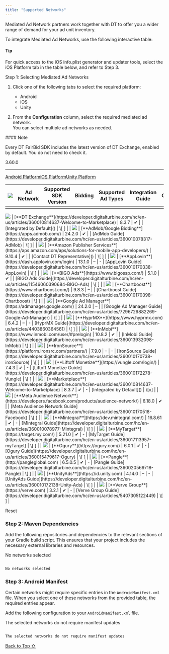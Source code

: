 ```yaml
---
title: "Supported Networks"
---
```


Mediated Ad Network partners work together with DT to offer you a wider range of demand for your ad unit inventory.

To integrate Mediated Ad Networks, use the following interactive table:

#### Tip

For quick access to the iOS info.plist generator and updater tools, select the iOS Platform tab in the table below, and refer to Step 3.

Step 1: Selecting Mediated Ad Networks

1. Click one of the following tabs to select the required platform:

   * Android
   * iOS
   * Unity

2. From the **Configuration** column, select the required mediated ad network.\
   You can select multiple ad networks as needed.

<Note>
#### Note

Every DT FairBid SDK includes the latest version of DT Exchange, enabled by default. You do not need to check it.

3.60.0

***

[Android Platform](#platform-android)[iOS Platform](#platform-ios)[Unity Platform](#platform-unity)

| <Frame caption=""><img src="https://documentation.fyber.com/images/icons/android-gray.png" /></Frame> | Ad Network                                                                                                    | Supported SDK Version | Bidding | Supported Ad Types | Integration Guide                                                                                                 | Configuration |
| --------------------------------------------------------------------------------------------------------- | ------------------------------------------------------------------------------------------------------------- | --------------------- | ------- | ------------------ | ----------------------------------------------------------------------------------------------------------------- | ------------- |
| <Frame caption="">
  <img src="https://documentation.fyber.com/images/icons/android-gray.png" />
</Frame> | [**DT Exchange**](https://developer.digitalturbine.com/hc/en-us/articles/360010814637-Welcome-to-Marketplace) | 8.3.7                 | ✔       |                    | [Integrated by Default]()                                                                                         | \[ ]          |
| <Frame caption="">
  <img src="https://documentation.fyber.com/images/icons/android-gray.png" />
</Frame> | [**AdMob/Google Bidding**](https://apps.admob.com/)                                                           | 24.2.0                | ✔       |                    | [AdMob Guide](https://developer.digitalturbine.com/hc/en-us/articles/360010078317-AdMob)                          | \[ ]          |
| <Frame caption="">
  <img src="https://documentation.fyber.com/images/icons/android-gray.png" />
</Frame> | [**Amazon Publisher Services**](https://aps.amazon.com/aps/solutions-for-mobile-app-developers/)              | 9.10.4                | ✔       |                    | [Contact DT Representative]()                                                                                     | \[ ]          |
| <Frame caption="">
  <img src="https://documentation.fyber.com/images/icons/android-gray.png" />
</Frame> | [**AppLovin**](https://dash.applovin.com/login)                                                               | 13.1.0                | –       |    -               | [AppLovin Guide](https://developer.digitalturbine.com/hc/en-us/articles/360010170338-AppLovin)                    | \[ ]          |
| <Frame caption="">
  <img src="https://documentation.fyber.com/images/icons/android-gray.png" />
</Frame> | [**BIGO Ads**](https://www.bigossp.com/)                                                                      | 5.1.0                 | ✔       |                    | [BIGO Ads Guide](https://developer.digitalturbine.com/hc/en-us/articles/11546060390684-BIGO-Ads)                  | \[ ]          |
| <Frame caption="">
  <img src="https://documentation.fyber.com/images/icons/android-gray.png" />
</Frame> | [**Chartboost**](https://www.chartboost.com/)                                                                 | 9.8.3                 | –       |                    | [Chartboost Guide](https://developer.digitalturbine.com/hc/en-us/articles/360010170398-Chartboost)                | \[ ]          |
| <Frame caption="">
  <img src="https://documentation.fyber.com/images/icons/android-gray.png" />
</Frame> | [**Google Ad Manager**](https://admanager.google.com/)                                                        | 24.2.0                | –       |                    | [Google Ad Manager Guide](https://developer.digitalturbine.com/hc/en-us/articles/7296729882269-Google-Ad-Manager) | \[ ]          |
| <Frame caption="">
  <img src="https://documentation.fyber.com/images/icons/android-gray.png" />
</Frame> | [**HyprMX**](https://www.hyprmx.com)                                                                          | 6.4.2                 | –       |    -               | [HyprMX Guide](https://developer.digitalturbine.com/hc/en-us/articles/4403860364561)                              | \[ ]          |
| <Frame caption="">
  <img src="https://documentation.fyber.com/images/icons/android-gray.png" />
</Frame> | [**InMobi**](https://www.inmobi.com/user/#prelogin)                                                           | 10.8.2                | ✔       |                    | [InMobi Guide](https://developer.digitalturbine.com/hc/en-us/articles/360013932098-InMobi)                        | \[ ]          |
| <Frame caption="">
  <img src="https://documentation.fyber.com/images/icons/android-gray.png" />
</Frame> | [**IronSource**](https://platform.ironsrc.com/partners/)                                                      | 7.9.0                 | –       |    -               | [IronSource Guide](https://developer.digitalturbine.com/hc/en-us/articles/360010170738-ironSource)                | \[ ]          |
| <Frame caption="">
  <img src="https://documentation.fyber.com/images/icons/android-gray.png" />
</Frame> | [**Liftoff Monetize**](https://vungle.com/login/)                                                             | 7.4.3                 | ✔       |    -               | [Liftoff Monetize Guide](https://developer.digitalturbine.com/hc/en-us/articles/360010172278-Vungle)              | \[ ]          |
| <Frame caption="">
  <img src="https://documentation.fyber.com/images/icons/android-gray.png" />
</Frame> | [**Marketplace**](https://developer.digitalturbine.com/hc/en-us/articles/360010814637-Welcome-to-Marketplace) | 8.3.7                 | ✔       |    -               | [Integrated by Default]()                                                                                         | \[x]          |
| <Frame caption="">
  <img src="https://documentation.fyber.com/images/icons/android-gray.png" />
</Frame> | [**Meta Audience Network**](https://developers.facebook.com/products/audience-network/)                       | 6.18.0                | ✔       |                    | [Meta Audience Network Guide](https://developer.digitalturbine.com/hc/en-us/articles/360010170518-Facebook)       | \[ ]          |
| <Frame caption="">
  <img src="https://documentation.fyber.com/images/icons/android-gray.png" />
</Frame> | [**Mintegral**](https://dev.mintegral.com/)                                                                   | 16.8.61               | ✔       |    -               | [Mintegral Guide](https://developer.digitalturbine.com/hc/en-us/articles/360010078977-Mintegral)                  | \[ ]          |
| <Frame caption="">
  <img src="https://documentation.fyber.com/images/icons/android-gray.png" />
</Frame> | [**MyTarget**](https://target.my.com/)                                                                        | 5.21.0                | ✔       |    -               | [MyTarget Guide](https://developer.digitalturbine.com/hc/en-us/articles/360017113957-myTarget)                    | \[ ]          |
| <Frame caption="">
  <img src="https://documentation.fyber.com/images/icons/android-gray.png" />
</Frame> | [**Ogury**](https://ogury.com/)                                                                               | 6.0.1                 | ✔       |    -               | [Ogury Guide](https://developer.digitalturbine.com/hc/en-us/articles/360015479617-Ogury)                          | \[ ]          |
| <Frame caption="">
  <img src="https://documentation.fyber.com/images/icons/android-gray.png" />
</Frame> | [**Pangle**](http://pangleglobal.com)                                                                         | 6.5.0.5               | ✔       |    -               | [Pangle Guide](https://developer.digitalturbine.com/hc/en-us/articles/360020569718-Pangle)                        | \[ ]          |
| <Frame caption="">
  <img src="https://documentation.fyber.com/images/icons/android-gray.png" />
</Frame> | [**UnityAds**](https://id.unity.com)                                                                          | 4.14.0                | –       |    -               | [UnityAds Guide](https://developer.digitalturbine.com/hc/en-us/articles/360010172138-Unity-Ads)                   | \[ ]          |
| <Frame caption="">
  <img src="https://documentation.fyber.com/images/icons/android-gray.png" />
</Frame> | [**Verve Group**](https://verve.com)                                                                          | 3.2.1                 | ✔       |    -               | [Verve Group Guide](https://developer.digitalturbine.com/hc/en-us/articles/5407305122449)                         | \[ ]          |

Reset

### Step 2: Maven Dependencies

Add the following repositories and dependencies to the relevant sections of your Gradle build script. This ensures that your project includes the necessary external libraries and resources.

<Card >
No networks selected

```scss

No networks selected
```

</Card>

### Step 3: Android Manifest

Certain networks might require specific entries in the `AndroidManifest.xml` file. When you select one of these networks from the provided table, the required entries appear.

Add the following configuration to your `AndroidManifest.xml` file.

<Card >
The selected networks do not require manifest updates

```html

The selected networks do not require manifest updates
```

</Card>

[Back to Top ⇧](#top)

